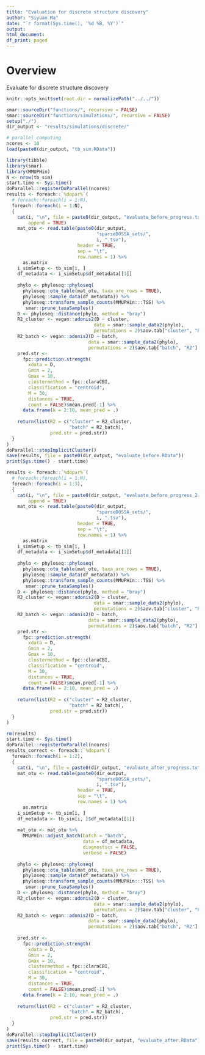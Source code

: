 ```yaml
---
title: "Evaluation for discrete structure discovery"
author: "Siyuan Ma"
date: "`r format(Sys.time(), '%d %B, %Y')`"
output:
html_document:
df_print: paged
---
```

# Overview
Evaluate for discrete structure discovery

```r
knitr::opts_knit$set(root.dir = normalizePath("../../"))
```
```r
smar::sourceDir("functions/", recursive = FALSE)
smar::sourceDir("functions/simulations/", recursive = FALSE)
setup("./")
dir_output <- "results/simulations/discrete/"
```

```r
# parallel computing
ncores <- 10
load(paste0(dir_output, "tb_sim.RData"))
```

```r
library(tibble)
library(smar)
library(MMUPHin)
N <- nrow(tb_sim)
start.time <- Sys.time()
doParallel::registerDoParallel(ncores)
results <- foreach::`%dopar%`(
  # foreach::foreach(i = 1:N),
  foreach::foreach(i = 1:N),
  {
    cat(i, "\n", file = paste0(dir_output, "evaluate_before_progress.txt"), 
        append = TRUE)
    mat_otu <- read.table(paste0(dir_output,
                                 "sparseDOSSA_sets/",
                                 i, ".tsv"),
                          header = TRUE,
                          sep = "\t",
                          row.names = 1) %>% 
      as.matrix
    i_simSetup <- tb_sim[i, ]
    df_metadata <- i_simSetup$df_metadata[[1]]
    
    phylo <- phyloseq::phyloseq(
      phyloseq::otu_table(mat_otu, taxa_are_rows = TRUE),
      phyloseq::sample_data(df_metadata)) %>%
      phyloseq::transform_sample_counts(MMUPHin:::TSS) %>%
       smar::prune_taxaSamples()
    D <- phyloseq::distance(phylo, method = "bray")
    R2_cluster <- vegan::adonis2(D ~ cluster,
                                data = smar::sample_data2(phylo),
                                permutations = 2)$aov.tab["cluster", "R2"]
    R2_batch <- vegan::adonis2(D ~ batch,
                              data = smar::sample_data2(phylo),
                              permutations = 2)$aov.tab["batch", "R2"]
    pred.str <-
      fpc::prediction.strength(
        xdata = D,
        Gmin = 2,
        Gmax = 10,
        clustermethod = fpc::claraCBI,
        classification = "centroid",
        M = 30,
        distances = TRUE,
        count = FALSE)$mean.pred[-1] %>%
      data.frame(k = 2:10, mean_pred = .)
    
    return(list(R2 = c("cluster" = R2_cluster,
                       "batch" = R2_batch), 
                pred.str = pred.str))
  }
) 
doParallel::stopImplicitCluster()
save(results, file = paste0(dir_output, "evaluate_before.RData"))
print(Sys.time() - start.time)
```

```r
results <- foreach::`%dopar%`(
  # foreach::foreach(i = 1:N),
  foreach::foreach(i = 1:3),
  {
    cat(i, "\n", file = paste0(dir_output, "evaluate_before_progress_2.txt"), 
        append = TRUE)
    mat_otu <- read.table(paste0(dir_output,
                                 "sparseDOSSA_sets/",
                                 i, ".tsv"),
                          header = TRUE,
                          sep = "\t",
                          row.names = 1) %>% 
      as.matrix
    i_simSetup <- tb_sim[i, ]
    df_metadata <- i_simSetup$df_metadata[[1]]
    
    phylo <- phyloseq::phyloseq(
      phyloseq::otu_table(mat_otu, taxa_are_rows = TRUE),
      phyloseq::sample_data(df_metadata)) %>%
      phyloseq::transform_sample_counts(MMUPHin:::TSS) %>%
       smar::prune_taxaSamples()
    D <- phyloseq::distance(phylo, method = "bray")
    R2_cluster <- vegan::adonis2(D ~ cluster,
                                data = smar::sample_data2(phylo),
                                permutations = 2)$aov.tab["cluster", "R2"]
    R2_batch <- vegan::adonis2(D ~ batch,
                              data = smar::sample_data2(phylo),
                              permutations = 2)$aov.tab["batch", "R2"]
    pred.str <-
      fpc::prediction.strength(
        xdata = D,
        Gmin = 2,
        Gmax = 10,
        clustermethod = fpc::claraCBI,
        classification = "centroid",
        M = 30,
        distances = TRUE,
        count = FALSE)$mean.pred[-1] %>%
      data.frame(k = 2:10, mean_pred = .)
    
    return(list(R2 = c("cluster" = R2_cluster,
                       "batch" = R2_batch), 
                pred.str = pred.str))
  }
) 
```


```r
rm(results)
start.time <- Sys.time()
doParallel::registerDoParallel(ncores)
results_correct <- foreach::`%dopar%`(
  foreach::foreach(i = 1:2),
  {
    cat(i, "\n", file = paste0(dir_output, "evaluate_after_progress.txt"), append = TRUE)
    mat_otu <- read.table(paste0(dir_output,
                                 "sparseDOSSA_sets/",
                                 i, ".tsv"),
                          header = TRUE,
                          sep = "\t",
                          row.names = 1) %>% 
      as.matrix
    i_simSetup <- tb_sim[i, ]
    df_metadata <- tb_sim[i, ]$df_metadata[[1]]
    
    mat_otu <- mat_otu %>% 
      MMUPHin::adjust_batch(batch = "batch", 
                            data = df_metadata,
                            diagnostics = FALSE, 
                            verbose = FALSE)
    
    phylo <- phyloseq::phyloseq(
      phyloseq::otu_table(mat_otu, taxa_are_rows = TRUE),
      phyloseq::sample_data(df_metadata)) %>%
      phyloseq::transform_sample_counts(MMUPHin:::TSS) %>%
       smar::prune_taxaSamples()
    D <- phyloseq::distance(phylo, method = "bray")
    R2_cluster <- vegan::adonis2(D ~ cluster,
                                data = smar::sample_data2(phylo),
                                permutations = 2)$aov.tab["cluster", "R2"]
    R2_batch <- vegan::adonis2(D ~ batch,
                              data = smar::sample_data2(phylo),
                              permutations = 2)$aov.tab["batch", "R2"]
    
    pred.str <-
      fpc::prediction.strength(
        xdata = D,
        Gmin = 2,
        Gmax = 10,
        clustermethod = fpc::claraCBI,
        classification = "centroid",
        M = 30,
        distances = TRUE,
        count = FALSE)$mean.pred[-1] %>%
      data.frame(k = 2:10, mean_pred = .)
    
    return(list(R2 = c("cluster" = R2_cluster,
                       "batch" = R2_batch), 
                pred.str = pred.str))
  }
)
doParallel::stopImplicitCluster()
save(results_correct, file = paste0(dir_output, "evaluate_after.RData"))
print(Sys.time() - start.time)
```
